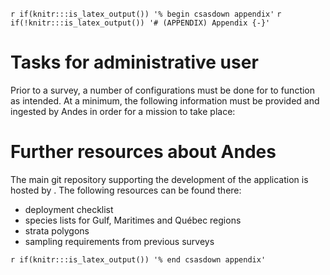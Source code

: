 <!-- The following code should appear at the beginning of the first appendix.
(if you have one)
After that, all subsequent sections will be turned into appendices. -->

`r if(knitr:::is_latex_output()) '% begin csasdown appendix'`
`r if(!knitr:::is_latex_output()) '# (APPENDIX) Appendix {-}'`

# Tasks for administrative user
Prior to a survey, a number of configurations must be done for \gls{andes} to function as intended. At a minimum, the following information must be provided and ingested by Andes in order for a mission to take place:

\begin{description}
\item[Strata polygons]{}
\item[List of stations]{}
\item[Species list]{}
\item[Sampling requirements]{}
\end{description}

# Further resources about Andes

The main git repository supporting the development of the application is hosted by \gls{imts}. The following resources can be found there:

- deployment checklist
- species lists for Gulf, Maritimes and Québec regions
- strata polygons 
- sampling requirements from previous surveys


<!-- At the end of your appendices add: -->
`r if(knitr:::is_latex_output()) '% end csasdown appendix'`

